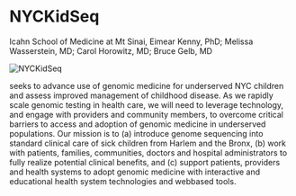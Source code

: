 
<BreadcrumbsProjects />

# NYCKidSeq

<Subheader>
  Icahn School of Medicine at Mt Sinai, Eimear Kenny, PhD; Melissa Wasserstein,
  MD; Carol Horowitz, MD; Bruce Gelb, MD
</Subheader>

<Image
  alt="NYCKidSeq"
  src="/consortia/cser/projects/images/nyckidseq.png"
  width={128}
/>

<p>
  <Link label="NYCKidSeq" url="https://nyckidseq.org/" /> seeks to advance use
  of genomic medicine for underserved NYC children and assess improved
  management of childhood disease. As we rapidly scale genomic testing in health
  care, we will need to leverage technology, and engage with providers and
  community members, to overcome critical barriers to access and adoption of
  genomic medicine in underserved populations. Our mission is to (a) introduce
  genome sequencing into standard clinical care of sick children from Harlem and
  the Bronx, (b) work with patients, families, communities, doctors and hospital
  administrators to fully realize potential clinical benefits, and (c) support
  patients, providers and health systems to adopt genomic medicine with
  interactive and educational health system technologies and webbased tools.
</p>

